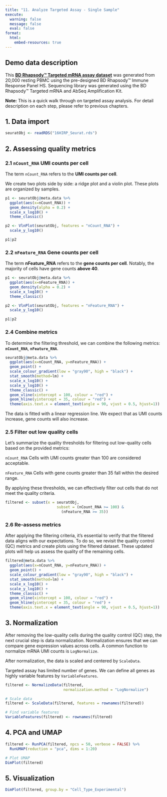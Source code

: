 ```yaml
---
title: "11. Analyze Targeted Assay - Single Sample"
execute:
  warning: false
  message: false
  eval: false
format:
  html:
    embed-resources: true
---
```


## Demo data description

This [**BD Rhapsody™ Targeted mRNA assay dataset**](https://bd-rhapsody-public.s3.amazonaws.com/Rhapsody-Demo-Data/16HIRP-targeted-EB-20kPBMC.zip) was generated from 20,000 resting PBMC using the pre-designed BD Rhapsody™ Immune Response Panel HS. Sequencing library was generated using the BD Rhapsody™ Targeted mRNA and AbSeq Amplification Kit.

**Note:** This is a quick walk through on targeted assay analysis. For detail description on each step, please refer to previous chapters.

## 1. Data import

```r
seuratObj <- readRDS("16HIRP_Seurat.rds")
```

## 2. Assessing quality metrics

### 2.1 `nCount_RNA` UMI counts per cell

The term `nCount_RNA` refers to the **UMI counts per cell**.

We create two plots side by side: a ridge plot and a violin plot. These plots are organized by samples.

```r
p1 <- seuratObj@meta.data %>% 
  ggplot(aes(x=nCount_RNA)) + 
  geom_density(alpha = 0.2) + 
  scale_x_log10() + 
  theme_classic()

p2 <- VlnPlot(seuratObj, features = "nCount_RNA") +
  scale_y_log10()

p1|p2
```

### 2.2 `nFeature_RNA` Gene counts per cell

The term **nFeature_RNA** refers to the **gene counts per cell**. Notably, the majority of cells have gene counts **above 40**.

```r
p1 <- seuratObj@meta.data %>% 
  ggplot(aes(x=nFeature_RNA)) + 
  geom_density(alpha = 0.2) + 
  scale_x_log10() + 
  theme_classic()

p2 <- VlnPlot(seuratObj, features = "nFeature_RNA") +
  scale_y_log10()

p1|p2
```

### 2.4 Combine metrics

To determine the filtering threshold, we can combine the following metrics: **`nCount_RNA`**, **`nFeature_RNA`**.

```r
seuratObj@meta.data %>% 
  ggplot(aes(x=nCount_RNA, y=nFeature_RNA)) + 
  geom_point() + 
  scale_colour_gradient(low = "gray90", high = "black") +
  stat_smooth(method=lm) +
  scale_x_log10() + 
  scale_y_log10() + 
  theme_classic() +
  geom_vline(xintercept = 100, colour = "red") +
  geom_hline(yintercept = 35, colour = "red") +
  theme(axis.text.x = element_text(angle = 90, vjust = 0.5, hjust=1))
```

The data is fitted with a linear regression line. We expect that as UMI counts increase, gene counts will also increase.

### 2.5 Filter out low quality cells

Let’s summarize the quality thresholds for filtering out low-quality cells based on the provided metrics:

`nCount_RNA` Cells with UMI counts greater than 100 are considered acceptable.

`nFeature_RNA` Cells with gene counts greater than 35 fall within the desired range.

By applying these thresholds, we can effectively filter out cells that do not meet the quality criteria.

```r
filtered <- subset(x = seuratObj, 
                       subset = (nCount_RNA >= 100) & 
                         (nFeature_RNA >= 35))
```

### 2.6 Re-assess metrics

After applying the filtering criteria, it’s essential to verify that the filtered data aligns with our expectations. To do so, we revisit the quality control (QC) metrics and create plots using the filtered dataset. These updated plots will help us assess the quality of the remaining cells.

```r
filtered@meta.data %>% 
  ggplot(aes(x=nCount_RNA, y=nFeature_RNA)) + 
  geom_point() + 
  scale_colour_gradient(low = "gray90", high = "black") +
  stat_smooth(method=lm) +
  scale_x_log10() + 
  scale_y_log10() + 
  theme_classic() +
  geom_vline(xintercept = 100, colour = "red") +
  geom_hline(yintercept = 35, colour = "red") +
  theme(axis.text.x = element_text(angle = 90, vjust = 0.5, hjust=1))
```

## 3. Normalization

After removing the low-quality cells during the quality control (QC) step, the next crucial step is data normalization. Normalization ensures that we can compare gene expression values across cells. A common function to normalize mRNA UMI counts is `LogNormalize`.

After normalization, the data is scaled and centered by `ScaleData`.

Targeted assay has limited number of genes. We can define all genes as highly variable features by `VariableFeatures`.

```r
filtered <- NormalizeData(filtered, 
                          normalization.method = "LogNormalize")

# Scale data
filtered <- ScaleData(filtered, features = rownames(filtered))

# Find variable features
VariableFeatures(filtered) <- rownames(filtered)
```

## 4. PCA and UMAP

```r
filtered <- RunPCA(filtered, npcs = 50, verbose = FALSE) %>% 
  RunUMAP(reduction = "pca", dims = 1:20)
```

```r
# Plot UMAP                             
DimPlot(filtered)   
```

## 5. Visualization

```r
DimPlot(filtered, group.by = "Cell_Type_Experimental")   
```
